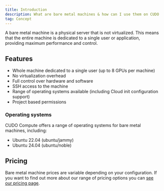 ```yaml
---
title: Introduction
description: What are bare metal machines & how can I use them on CUDO Compute?
tag: Concept
---
```


A bare metal machine is a physical server that is not virtualized. This means that the entire machine is dedicated to a single user or application, providing maximum performance and control.

## Features

- Whole machine dedicated to a single user (up to 8 GPUs per machine)
- No virtualization overhead
- Full control over hardware and software
- SSH access to the machine
- Range of operating systems available (including Cloud init configuration support)
- Project based permissions

### Operating systems

CUDO Compute offers a range of operating systems for bare metal machines, including:
- Ubuntu 22.04 (ubuntu/jammy)
- Ubuntu 24.04 (ubuntu/noble)

## Pricing

Bare metal machine prices are variable depending on your configuration. If you want to find out more about our range of pricing options you can [see our pricing page](pricing/bare-metal).
